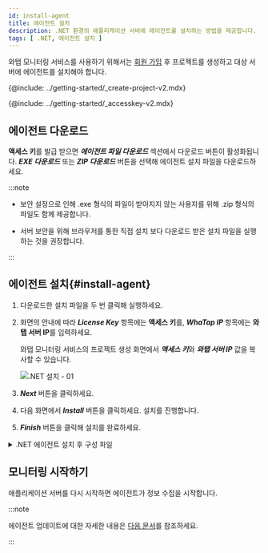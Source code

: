 ```yaml
---
id: install-agent
title: 에이전트 설치
description: .NET 환경의 애플리케이션 서버에 에이전트를 설치하는 방법을 제공합니다.
tags: [ .NET, 에이전트 설치 ]
---
```



와탭 모니터링 서비스를 사용하기 위해서는 [회원 가입](https://www.whatap.io/ko/signup/) 후 프로젝트를 생성하고 대상 서버에 에이전트를 설치해야 합니다.

{@include: ../getting-started/_create-project-v2.mdx} 

{@include: ../getting-started/_accesskey-v2.mdx}

## 에이전트 다운로드

**액세스 키**를 발급 받으면 ***에이전트 파일 다운로드*** 섹션에서 다운로드 버튼이 활성화됩니다. ***EXE 다운로드*** 또는 ***ZIP 다운로드*** 버튼을 선택해 에이전트 설치 파일을 다운로드하세요.

:::note

* 보안 설정으로 인해 .exe 형식의 파일이 받아지지 않는 사용자를 위해 .zip 형식의 파일도 함께 제공합니다.

* 서버 보안을 위해 브라우저를 통한 직접 설치 보다 다운로드 받은 설치 파일을 실행하는 것을 권장합니다.

:::

## 에이전트 설치{#install-agent}

1. 다운로드한 설치 파일을 두 번 클릭해 실행하세요.

1. 화면의 안내에 따라 ***License Key*** 항목에는 **액세스 키**를, ***WhaTap IP*** 항목에는 **와탭 서버 IP**를 입력하세요.

    와탭 모니터링 서비스의 프로젝트 생성 화면에서 ***액세스 키***와 ***와탭 서버 IP*** 값을 복사할 수 있습니다.

    ![.NET 설치 - 01](https://img.whatap.io/media/agent_dotnet/install/agent_install_02.png)

1. ***Next*** 버튼을 클릭하세요.

1. 다음 화면에서 ***Install*** 버튼을 클릭하세요. 설치를 진행합니다.

1. ***Finish*** 버튼을 클릭해 설치를 완료하세요.

<details>
<summary>.NET 에이전트 설치 후 구성 파일</summary>

모니터링 정보를 수집하기 위한 트레이서, 수집한 정보를 서버에 전송하기 위한 에이전트로 구성합니다.

* *WhaTap.ClrProfiler.dll*: .NET CLR Profiler입니다. .NET 트레이싱 API와 연결됩니다.

* *WhaTap.Trace.dll*: 프로파일러에서 전달하는 데이터를 처리하고 에이전트로 전송합니다.

* *whatap_dotnet.exe*: 에이전트, 트레이서에서 전달된 정보를 수집 서버로 전송하는 프로그램입니다.

* *whatap.conf*: 에이전트 환경 설정 파일입니다.

</details>

## 모니터링 시작하기

애플리케이션 서버를 다시 시작하면 에이전트가 정보 수집을 시작합니다.

:::note

에이전트 업데이트에 대한 자세한 내용은 [다음 문서](agent-manage)를 참조하세요.

:::